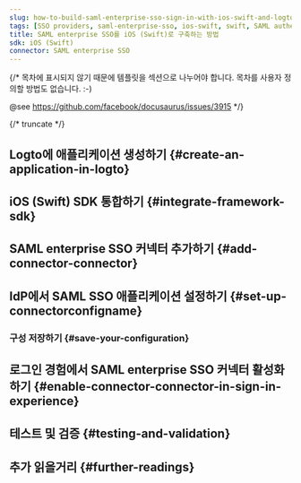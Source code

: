 ```yaml
---
slug: how-to-build-saml-enterprise-sso-sign-in-with-ios-swift-and-logto
tags: [SSO providers, saml-enterprise-sso, ios-swift, swift, SAML authentication, enterprise login, SSO login]
title: SAML enterprise SSO를 iOS (Swift)로 구축하는 방법
sdk: iOS (Swift)
connector: SAML enterprise SSO
---
```


{/*
  목차에 표시되지 않기 때문에 템플릿을 섹션으로 나누어야 합니다.
  목차를 사용자 정의할 방법도 없습니다. :-)

  @see https://github.com/facebook/docusaurus/issues/3915
*/}




{/* truncate */}

<Intro connector={connector} sdk="iOS (Swift)" link="https://developer.apple.com/ios" />

## Logto에 애플리케이션 생성하기 \{#create-an-application-in-logto}

<CreateApplication type="Native app" framework="iOS (Swift)" />

## iOS (Swift) SDK 통합하기 \{#integrate-framework-sdk}

<IntegrateSdk />

## SAML enterprise SSO 커넥터 추가하기 \{#add-connector-connector}

<AddSsoConnector framework="iOS (Swift)" />

## IdP에서 SAML SSO 애플리케이션 설정하기 \{#set-up-connectorconfigname}

<ConnectorGuide />

### 구성 저장하기 \{#save-your-configuration}

<SaveYourConfiguration connector={connector} />

## 로그인 경험에서 SAML enterprise SSO 커넥터 활성화하기 \{#enable-connector-connector-in-sign-in-experience}

<EnableSsoConnector />

## 테스트 및 검증 \{#testing-and-validation}

<TestingAndValidation connector={connector} sdk="iOS (Swift)" />

## 추가 읽을거리 \{#further-readings}

<FurtherReadings />